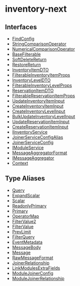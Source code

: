 
# inventory-next

## Interfaces

- [FindConfig](../../inventory_next/interfaces/inventory_next.FindConfig/page.mdx)
- [StringComparisonOperator](../../inventory_next/interfaces/inventory_next.StringComparisonOperator/page.mdx)
- [NumericalComparisonOperator](../../inventory_next/interfaces/inventory_next.NumericalComparisonOperator/page.mdx)
- [BaseFilterable](../../inventory_next/interfaces/inventory_next.BaseFilterable/page.mdx)
- [SoftDeleteReturn](../../inventory_next/interfaces/inventory_next.SoftDeleteReturn/page.mdx)
- [RestoreReturn](../../inventory_next/interfaces/inventory_next.RestoreReturn/page.mdx)
- [InventoryItemDTO](../../inventory_next/interfaces/inventory_next.InventoryItemDTO/page.mdx)
- [FilterableInventoryItemProps](../../inventory_next/interfaces/inventory_next.FilterableInventoryItemProps/page.mdx)
- [InventoryLevelDTO](../../inventory_next/interfaces/inventory_next.InventoryLevelDTO/page.mdx)
- [FilterableInventoryLevelProps](../../inventory_next/interfaces/inventory_next.FilterableInventoryLevelProps/page.mdx)
- [ReservationItemDTO](../../inventory_next/interfaces/inventory_next.ReservationItemDTO/page.mdx)
- [FilterableReservationItemProps](../../inventory_next/interfaces/inventory_next.FilterableReservationItemProps/page.mdx)
- [UpdateInventoryItemInput](../../inventory_next/interfaces/inventory_next.UpdateInventoryItemInput/page.mdx)
- [CreateInventoryItemInput](../../inventory_next/interfaces/inventory_next.CreateInventoryItemInput/page.mdx)
- [CreateInventoryLevelInput](../../inventory_next/interfaces/inventory_next.CreateInventoryLevelInput/page.mdx)
- [BulkUpdateInventoryLevelInput](../../inventory_next/interfaces/inventory_next.BulkUpdateInventoryLevelInput/page.mdx)
- [UpdateReservationItemInput](../../inventory_next/interfaces/inventory_next.UpdateReservationItemInput/page.mdx)
- [CreateReservationItemInput](../../inventory_next/interfaces/inventory_next.CreateReservationItemInput/page.mdx)
- [IInventoryService](../../inventory_next/interfaces/inventory_next.IInventoryService/page.mdx)
- [JoinerServiceConfigAlias](../../inventory_next/interfaces/inventory_next.JoinerServiceConfigAlias/page.mdx)
- [JoinerServiceConfig](../../inventory_next/interfaces/inventory_next.JoinerServiceConfig/page.mdx)
- [IModuleService](../../inventory_next/interfaces/inventory_next.IModuleService/page.mdx)
- [MessageAggregatorFormat](../../inventory_next/interfaces/inventory_next.MessageAggregatorFormat/page.mdx)
- [IMessageAggregator](../../inventory_next/interfaces/inventory_next.IMessageAggregator/page.mdx)
- [Context](../../inventory_next/interfaces/inventory_next.Context/page.mdx)

## Type Aliases

- [Query](../../inventory_next/types/inventory_next.Query/page.mdx)
- [ExpandScalar](../../inventory_next/types/inventory_next.ExpandScalar/page.mdx)
- [Scalar](../../inventory_next/types/inventory_next.Scalar/page.mdx)
- [ReadonlyPrimary](../../inventory_next/types/inventory_next.ReadonlyPrimary/page.mdx)
- [Primary](../../inventory_next/types/inventory_next.Primary/page.mdx)
- [OperatorMap](../../inventory_next/types/inventory_next.OperatorMap/page.mdx)
- [FilterValue2](../../inventory_next/types/inventory_next.FilterValue2/page.mdx)
- [FilterValue](../../inventory_next/types/inventory_next.FilterValue/page.mdx)
- [PrevLimit](../../inventory_next/types/inventory_next.PrevLimit/page.mdx)
- [FilterQuery](../../inventory_next/types/inventory_next.FilterQuery/page.mdx)
- [EventMetadata](../../inventory_next/types/inventory_next.EventMetadata/page.mdx)
- [MessageBody](../../inventory_next/types/inventory_next.MessageBody/page.mdx)
- [Message](../../inventory_next/types/inventory_next.Message/page.mdx)
- [RawMessageFormat](../../inventory_next/types/inventory_next.RawMessageFormat/page.mdx)
- [JoinerRelationship](../../inventory_next/types/inventory_next.JoinerRelationship/page.mdx)
- [LinkModulesExtraFields](../../inventory_next/types/inventory_next.LinkModulesExtraFields/page.mdx)
- [ModuleJoinerConfig](../../inventory_next/types/inventory_next.ModuleJoinerConfig/page.mdx)
- [ModuleJoinerRelationship](../../inventory_next/types/inventory_next.ModuleJoinerRelationship/page.mdx)
